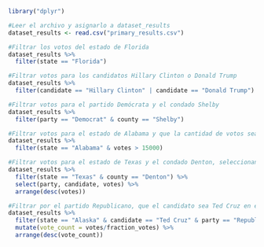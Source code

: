 
```{r}
library("dplyr")

#Leer el archivo y asignarlo a dataset_results
dataset_results <- read.csv("primary_results.csv")

#Filtrar los votos del estado de Florida
dataset_results %>%
  filter(state == "Florida")
```
```{r}
#Filtrar votos para los candidatos Hillary Clinton o Donald Trump
dataset_results %>%
  filter(candidate == "Hillary Clinton" | candidate == "Donald Trump")
```
```{r}
#Filtrar votos para el partido Demócrata y el condado Shelby
dataset_results %>%
  filter(party == "Democrat" & county == "Shelby")
```
```{r}
#Filtrar votos para el estado de Alabama y que la cantidad de votos sea mayor a 15000.
dataset_results %>% 
  filter(state == "Alabama" & votes > 15000)
```
```{r}
#Filtrar votos para el estado de Texas y el condado Denton, seleccionando únicamente las columnas party, candidate, votes, luego ordene de forma descendente por la columna votes.
dataset_results %>%
  filter(state == "Texas" & county == "Denton") %>%
  select(party, candidate, votes) %>%
  arrange(desc(votes))
```
```{r}
#Filtrar por el partido Republicano, que el candidato sea Ted Cruz en el estado de Alaska, luego agregue una columna que se llame vote_count que sea la división de votes por fraction_votes (votes/fraction_votes), finalmente ordene de forma descendente por vote_count.
dataset_results %>%
  filter(state == "Alaska" & candidate == "Ted Cruz" & party == "Republican") %>%
  mutate(vote_count = votes/fraction_votes) %>%
  arrange(desc(vote_count))
```



